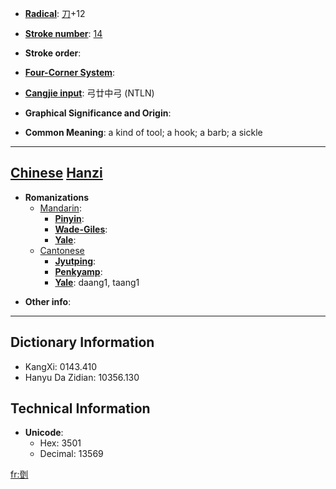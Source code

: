 * '''[[Wiktionary:Chinese radical index| Radical]]''': [[Wiktionary:Chinese radical index 刀|刀]]+12

* '''[[Wiktionary:Chinese total strokes index|Stroke number]]''': [[Wiktionary:Chinese total strokes index 14|14]]

* '''Stroke order''': 

* '''[[Wiktionary:Chinese four corner index|Four-Corner System]]''': 

* '''[[Wiktionary:Chinese Cangjie index|Cangjie input]]''': 弓廿中弓 (NTLN)

* '''Graphical Significance and Origin''': 

* '''Common Meaning''': a kind of tool; a hook; a barb; a sickle

----

== [[Chinese]] [[Hanzi]] ==

* '''Romanizations'''
** [[Mandarin]]:
*** '''[[Pinyin]]''': 
*** '''[[Wade-Giles]]''': 
*** '''[[Yale]]''': 
**[[Cantonese]]
***'''[[Jyutping]]''':
***'''[[Penkyamp]]''': 
***'''[[Yale]]''': daang1, taang1

* '''Other info''': 

----

== Dictionary Information ==

* KangXi: 0143.410
* Hanyu Da Zidian: 10356.130

== Technical Information ==

* '''Unicode''':
** Hex: 3501
** Decimal: 13569

[[fr:㔁]]